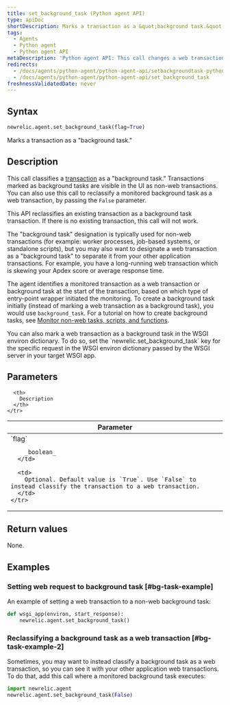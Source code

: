 ```yaml
---
title: set_background_task (Python agent API)
type: apiDoc
shortDescription: Marks a transaction as a &quot;background task.&quot;
tags:
  - Agents
  - Python agent
  - Python agent API
metaDescription: 'Python agent API: This call changes a web transaction to a non-web "background task".'
redirects:
  - /docs/agents/python-agent/python-agent-api/setbackgroundtask-python-agent-api
  - /docs/agents/python-agent/python-agent-api/set_background_task
freshnessValidatedDate: never
---
```


## Syntax

```py
newrelic.agent.set_background_task(flag=True)
```

Marks a transaction as a "background task."

## Description

This call classifies a [transaction](/docs/accounts-partnerships/education/getting-started-new-relic/glossary#transaction) as a "background task." Transactions marked as background tasks are visible in the UI as non-web transactions. You can also use this call to reclassify a monitored background task as a web transaction, by passing the `False` parameter.

This API reclassifies an existing transaction as a background task transaction. If there is no existing transaction, this call will not work.

The "background task" designation is typically used for non-web transactions (for example: worker processes, job-based systems, or standalone scripts), but you may also want to designate a web transaction as a "background task" to separate it from your other application transactions. For example, you have a long-running web transaction which is skewing your Apdex score or average response time.

The agent identifies a monitored transaction as a web transaction or background task at the start of the transaction, based on which type of entry-point wrapper initiated the monitoring. To create a background task initially (instead of marking a web transaction as a background task), you would use `background_task`. For a tutorial on how to create background tasks, see [Monitor non-web tasks, scripts, and functions](/docs/agents/python-agent/supported-features/python-background-tasks).

<Callout variant="tip">
  You can also mark a web transaction as a background task in the WSGI environ dictionary. To do so, set the `newrelic.set_background_task` key for the specific request in the WSGI environ dictionary passed by the WSGI server in your target WSGI app.
</Callout>

## Parameters

<table>
  <thead>
    <tr>
      <th width="25%">
        Parameter
      </th>

      <th>
        Description
      </th>
    </tr>
  </thead>

  <tbody>
    <tr>
      <td>
        `flag`

        _boolean_
      </td>

      <td>
        Optional. Default value is `True`. Use `False` to instead classify the transaction to a web transaction.
      </td>
    </tr>
  </tbody>
</table>

## Return values

None.

## Examples

### Setting web request to background task [#bg-task-example]

An example of setting a web transaction to a non-web background task:

```py
def wsgi_app(environ, start_response):
    newrelic.agent.set_background_task()
```

### Reclassifying a background task as a web transaction [#bg-task-example-2]

Sometimes, you may want to instead classify a background task as a web transaction, so you can see it with your other application web transactions. To do that, add this call where a monitored background task executes:

```py
import newrelic.agent
newrelic.agent.set_background_task(False)
```
